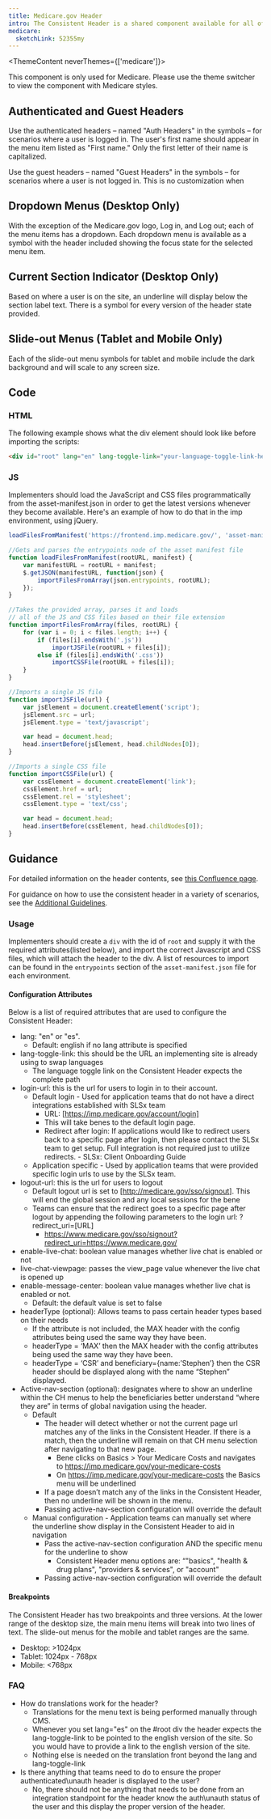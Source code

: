 ```yaml
---
title: Medicare.gov Header
intro: The Consistent Header is a shared component available for all of medicare.gov.
medicare:
  sketchLink: 52355my
---
```



<ThemeContent neverThemes={['medicare']}>
  <Alert variation="error">
     <p class="ds-c-alert__text">
        This component is only used for Medicare. Please use the theme switcher to view the component with Medicare styles.
    </p>
  </Alert>
</ThemeContent>


## Authenticated and Guest Headers 
Use the authenticated headers – named "Auth Headers" in the symbols – for scenarios where a user is logged in. The user's first name should appear in the menu item listed as "First name." Only the first letter of their name is capitalized.

Use the guest headers – named "Guest Headers" in the symbols – for scenarios where a user is not logged in. This is no customization when 

## Dropdown Menus (Desktop Only)

With the exception of the Medicare.gov logo, Log in, and Log out; each of the menu items has a dropdown. Each dropdown menu is available as a symbol with the header included showing the focus state for the selected menu item.

## Current Section Indicator (Desktop Only)

Based on where a user is on the site, an underline will display below the section label text. There is a symbol for every version of the header state provided.

## Slide-out Menus (Tablet and Mobile Only) 
Each of the slide-out menu symbols for tablet and mobile include the dark background and will scale to any screen size.

## Code

### HTML
The following example shows what the div element should look like before importing the scripts:

```html
<div id="root" lang="en" lang-toggle-link="your-language-toggle-link-here" login-url="login-url" logout-url="logout-url" enable-live-chat="true">
```

### JS

Implementers should load the JavaScript and CSS files programmatically from the asset-manifest.json in order to get the latest versions whenever they become available. Here's an example of how to do that in the imp environment, using jQuery.

```js
loadFilesFromManifest('https://frontend.imp.medicare.gov/', 'asset-manifest.json');

//Gets and parses the entrypoints node of the asset manifest file
function loadFilesFromManifest(rootURL, manifest) {
	var manifestURL = rootURL + manifest;
	$.getJSON(manifestURL, function(json) {
		importFilesFromArray(json.entrypoints, rootURL);
	});
}

//Takes the provided array, parses it and loads
// all of the JS and CSS files based on their file extension
function importFilesFromArray(files, rootURL) {
	for (var i = 0; i < files.length; i++) {
		if (files[i].endsWith('.js'))
			importJSFile(rootURL + files[i]);
		else if (files[i].endsWith('.css'))
			importCSSFile(rootURL + files[i]);
	}
}

//Imports a single JS file
function importJSFile(url) {
	var jsElement = document.createElement('script');
	jsElement.src = url;
	jsElement.type = 'text/javascript';

	var head = document.head;
	head.insertBefore(jsElement, head.childNodes[0]);
}

//Imports a single CSS file
function importCSSFile(url) {
	var cssElement = document.createElement('link');
	cssElement.href = url;
	cssElement.rel = 'stylesheet';
	cssElement.type = 'text/css';

	var head = document.head;
	head.insertBefore(cssElement, head.childNodes[0]);
}
```

## Guidance

For detailed information on the header contents, see [this Confluence page](https://confluence.cms.gov/display/MAX/Consistent+Header+Contents).

For guidance on how to use the consistent header in a variety of scenarios, see the [Additional Guidelines](https://cms.invisionapp.com/dsm/cms/mgov-design-system/nav/5fa7da3f7044bd0018240ddb/asset/5fa15ef85296b21c9eb14293/tab/design?mode=preview).

### Usage
Implementers should create a `div` with the id of `root` and supply it with the required attributes(listed below), and import the correct Javascript and CSS files, which will attach the header to the div. A list of resources to import can be found in the `entrypoints` section of the `asset-manifest.json` file for each environment.

#### Configuration Attributes

Below is a list of required attributes that are used to configure the Consistent Header:

- lang: "en" or "es".
  - Default: english if no lang attribute is specified
- lang-toggle-link: this should be the URL an implementing site is already using to swap languages
  - The language toggle link on the Consistent Header expects the complete path
- login-url: this is the url for users to login in to their account.
  - Default login - Used for application teams that do not have a direct integrations established with SLSx team
    - URL: [https://imp.medicare.gov/account/login]
    - This will take benes to the default login page.
    - Redirect after login: If applications would like to redirect users back to a specific page after login, then please contact the SLSx team to get setup. Full integration is not required just to utilize redirects. - SLSx: Client Onboarding Guide
  - Application specific - Used by application teams that were provided specific login urls to use by the SLSx team.
- logout-url: this is the url for users to logout
  - Default logout url is set to [http://medicare.gov/sso/signout]. This will end the global session and any local sessions for the bene
  - Teams can ensure that the redirect goes to a specific page after logout by appending the following parameters to the login url: ?redirect_uri=[URL]
    - https://www.medicare.gov/sso/signout?redirect_uri=https://www.medicare.gov/
- enable-live-chat: boolean value manages whether live chat is enabled or not
- live-chat-viewpage: passes the view_page value whenever the live chat is opened up
- enable-message-center: boolean value manages whether live chat is enabled or not.
  - Default: the default value is set to false
- headerType (optional): Allows teams to pass certain header types based on their needs
  - If the attribute is not included, the MAX header with the config attributes being used the same way they have been.
  - headerType = ‘MAX’ then the MAX header with the config attributes being used the same way they have been.
  - headerType = ‘CSR’ and beneficiary={name:’Stephen’} then the CSR header should be displayed along with the name “Stephen” displayed.
- Active-nav-section (optional): designates where to show an underline within the CH menus to help the beneficiaries better understand “where they are” in terms of global navigation using the header.
  - Default
    - The header will detect whether or not the current page url matches any of the links in the Consistent Header. If there is a match, then the underline will remain on that CH menu selection after navigating to that new page.
      - Bene clicks on Basics > Your Medicare Costs and navigates to https://imp.medicare.gov/your-medicare-costs
      - On https://imp.medicare.gov/your-medicare-costs the Basics menu will be underlined
    - If a page doesn’t match any of the links in the Consistent Header, then no underline will be shown in the menu.
    - Passing active-nav-section configuration will override the default
  - Manual configuration - Application teams can manually set where the underline show display in the Consistent Header to aid in navigation
    - Pass the active-nav-section configuration AND the specific menu for the underline to show
      - Consistent Header menu options are: “"basics", "health & drug plans", "providers & services", or "account"
    - Passing active-nav-section configuration will override the default

#### Breakpoints

The Consistent Header has two breakpoints and three versions. At the lower range of the desktop size, the main menu items will break into two lines of text. The slide-out menus for the mobile and tablet ranges are the same.

- Desktop: >1024px
- Tablet: 1024px - 768px
- Mobile: <768px

### FAQ

- How do translations work for the header?
  - Translations for the menu text is being performed manually through CMS.
  - Whenever you set lang="es" on the #root div the header expects the lang-toggle-link to be pointed to the english version of the site. So you would have to provide a link to the english version of the site.
  - Nothing else is needed on the translation front beyond the lang and lang-toggle-link
- Is there anything that teams need to do to ensure the proper authenticated\unauth header is displayed to the user?
  - No, there should not be anything that needs to be done from an integration standpoint for the header know the auth\unauth status of the user and this display the proper version of the header.
